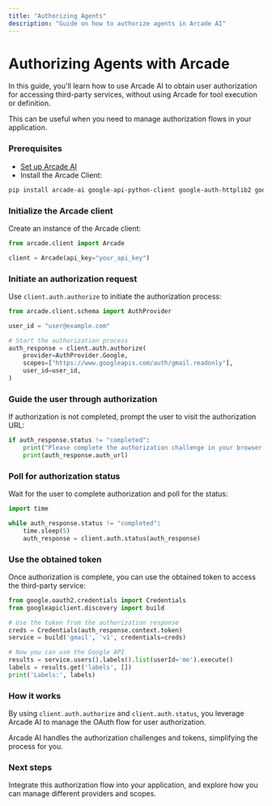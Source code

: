 ```yaml
---
title: "Authorizing Agents"
description: "Guide on how to authorize agents in Arcade AI"
---
```



# Authorizing Agents with Arcade

In this guide, you'll learn how to use Arcade AI to obtain user authorization
for accessing third-party services, without using Arcade for tool execution or
definition.

This can be useful when you need to manage authorization flows in your
application.

<Steps>

### Prerequisites

-   [Set up Arcade AI](/guides/quickstart)
-   Install the Arcade Client:

```bash
pip install arcade-ai google-api-python-client google-auth-httplib2 google-auth-oauthlib
```

### Initialize the Arcade client

Create an instance of the Arcade client:

```python
from arcade.client import Arcade

client = Arcade(api_key="your_api_key")
```

### Initiate an authorization request

Use `client.auth.authorize` to initiate the authorization process:

```python
from arcade.client.schema import AuthProvider

user_id = "user@example.com"

# Start the authorization process
auth_response = client.auth.authorize(
    provider=AuthProvider.Google,
    scopes=["https://www.googleapis.com/auth/gmail.readonly"],
    user_id=user_id,
)
```

### Guide the user through authorization

If authorization is not completed, prompt the user to visit the authorization
URL:

```python
if auth_response.status != "completed":
    print("Please complete the authorization challenge in your browser:")
    print(auth_response.auth_url)
```

### Poll for authorization status

Wait for the user to complete authorization and poll for the status:

```python
import time

while auth_response.status != "completed":
    time.sleep(5)
    auth_response = client.auth.status(auth_response)
```

### Use the obtained token

Once authorization is complete, you can use the obtained token to access the
third-party service:

```python
from google.oauth2.credentials import Credentials
from googleapiclient.discovery import build

# Use the token from the authorization response
creds = Credentials(auth_response.context.token)
service = build('gmail', 'v1', credentials=creds)

# Now you can use the Google API
results = service.users().labels().list(userId='me').execute()
labels = results.get('labels', [])
print('Labels:', labels)
```

</Steps>

### How it works

By using `client.auth.authorize` and `client.auth.status`, you leverage Arcade
AI to manage the OAuth flow for user authorization.

Arcade AI handles the authorization challenges and tokens, simplifying the
process for you.

### Next steps

Integrate this authorization flow into your application, and explore how you can
manage different providers and scopes.
